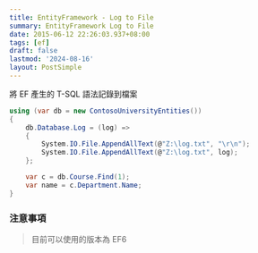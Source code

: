 ```yaml
---
title: EntityFramework - Log to File
summary: EntityFramework Log to File
date: 2015-06-12 22:26:03.937+08:00
tags: [ef]
draft: false
lastmod: '2024-08-16'
layout: PostSimple
---
```


將 EF 產生的 T-SQL 語法記錄到檔案

```csharp
using (var db = new ContosoUniversityEntities())
{
    db.Database.Log = (log) =>
    {
        System.IO.File.AppendAllText(@"Z:\log.txt", "\r\n");
        System.IO.File.AppendAllText(@"Z:\log.txt", log);
    };

    var c = db.Course.Find(1);
    var name = c.Department.Name;
}
```

### 注意事項

> 目前可以使用的版本為 EF6
